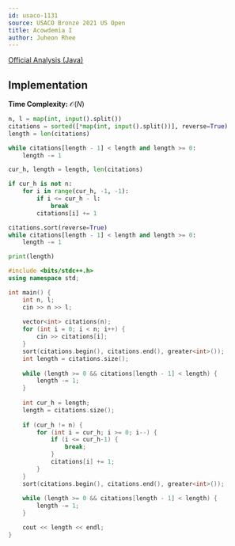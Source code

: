 ```yaml
---
id: usaco-1131
source: USACO Bronze 2021 US Open
title: Acowdemia I
author: Juheon Rhee
---
```


[Official Analysis (Java)](http://www.usaco.org/current/data/sol_prob1_bronze_open21.html)

## Implementation

**Time Complexity:** $\mathcal{O}(N)$

<LanguageSection>
<PySection>

```py
n, l = map(int, input().split())
citations = sorted([*map(int, input().split())], reverse=True)
length = len(citations)

while citations[length - 1] < length and length >= 0:
	length -= 1

cur_h, length = length, len(citations)

if cur_h is not n:
	for i in range(cur_h, -1, -1):
		if i <= cur_h - l:
			break
		citations[i] += 1

citations.sort(reverse=True)     
while citations[length - 1] < length and length >= 0:
	length -= 1

print(length)
```
        
</PySection>

<CPPSection>

```cpp
#include <bits/stdc++.h>
using namespace std;

int main() {
	int n, l;
	cin >> n >> l;
	
	vector<int> citations(n);
	for (int i = 0; i < n; i++) {
		cin >> citations[i];
	}
	sort(citations.begin(), citations.end(), greater<int>());
	int length = citations.size();
	
	while (length >= 0 && citations[length - 1] < length) {
		length -= 1;
	}
	 
	int cur_h = length;
	length = citations.size();
	
	if (cur_h != n) {
		for (int i = cur_h; i >= 0; i--) {
			if (i <= cur_h-1) {
				break;
			}
			citations[i] += 1;
		}
	}
	sort(citations.begin(), citations.end(), greater<int>());
	
	while (length >= 0 && citations[length - 1] < length) {
		length -= 1;
	}

	cout << length << endl;
}
```

</CPPSection>

</LanguageSection>
